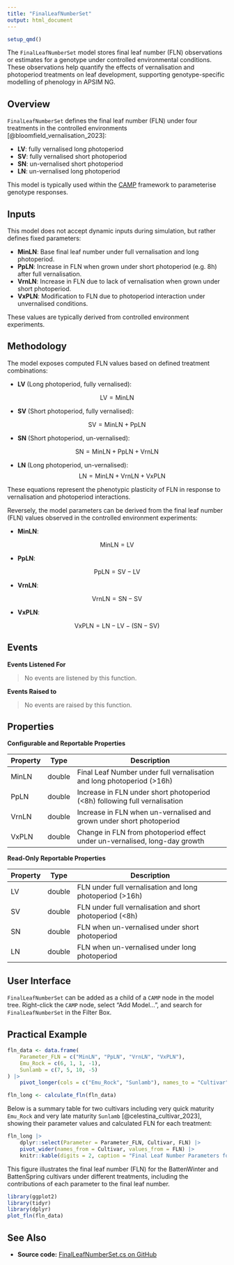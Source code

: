 ```yaml
---
title: "FinalLeafNumberSet"
output: html_document
---
```



```r
setup_qmd()
```

The `FinalLeafNumberSet` model stores final leaf number (FLN) observations or estimates for a genotype under controlled environmental conditions. These observations help quantify the effects of vernalisation and photoperiod treatments on leaf development, supporting genotype-specific modelling of phenology in APSIM NG.

## Overview

`FinalLeafNumberSet` defines the final leaf number (FLN) under four treatments in the controlled environments [@bloomfield_vernalisation_2023]:

* **LV**: fully vernalised long photoperiod
* **SV**: fully vernalised short photoperiod
* **SN**: un-vernalised short photoperiod
* **LN**: un-vernalised long photoperiod

This model is typically used within the [CAMP](CAMP.qmd)  framework to parameterise genotype responses.

## Inputs

This model does not accept dynamic inputs during simulation, but rather defines fixed parameters:

- **MinLN**: Base final leaf number under full vernalisation and long photoperiod.
- **PpLN**: Increase in FLN when grown under short photoperiod (e.g. 8h) after full vernalisation.
- **VrnLN**: Increase in FLN due to lack of vernalisation when grown under short photoperiod.
- **VxPLN**: Modification to FLN due to photoperiod interaction under unvernalised conditions.

These values are typically derived from controlled environment experiments.

## Methodology

The model exposes computed FLN values based on defined treatment combinations:

- **LV** (Long photoperiod, fully vernalised):  

$$ \text{LV} = \text{MinLN} $$

- **SV** (Short photoperiod, fully vernalised):  

$$ \text{SV} = \text{MinLN} + \text{PpLN} $$

- **SN** (Short photoperiod, un-vernalised):  

$$ \text{SN} = \text{MinLN} + \text{PpLN} + \text{VrnLN} $$

- **LN** (Long photoperiod, un-vernalised):  
$$ \text{LN} = \text{MinLN} + \text{VrnLN} + \text{VxPLN} $$

These equations represent the phenotypic plasticity of FLN in response to vernalisation and photoperiod interactions.

Reversely, the model parameters can be derived from the final leaf number (FLN) values observed in the controlled environment experiments:

- **MinLN**:  

$$ \text{MinLN} = \text{LV} $$ 

- **PpLN**:  

$$ \text{PpLN} = \text{SV} - \text{LV} $$

- **VrnLN**:  

$$ \text{VrnLN} = \text{SN} - \text{SV} $$

- **VxPLN**:

$$ \text{VxPLN} = \text{LN} - \text{LV} - \left(\text{SN} - \text{SV}\right) $$



## Events 

**Events Listened For**

> No events are listened by this function.

**Events Raised to**

> No events are raised by this function.

## Properties

**Configurable and Reportable Properties**

| Property    | Type   | Description                                                                 |
|-------------|--------|-----------------------------------------------------------------------------|
| MinLN       | double | Final Leaf Number under full vernalisation and long photoperiod (>16h)      |
| PpLN        | double | Increase in FLN under short photoperiod (<8h) following full vernalisation  |
| VrnLN       | double | Increase in FLN when un-vernalised and grown under short photoperiod        |
| VxPLN       | double | Change in FLN from photoperiod effect under un-vernalised, long-day growth  |

**Read-Only Reportable Properties**

| Property    | Type   | Description                                                                 |
|-------------|--------|-----------------------------------------------------------------------------|
| LV          | double | FLN under full vernalisation and long photoperiod (>16h)                    |
| SV          | double | FLN under full vernalisation and short photoperiod (<8h)                    |
| SN          | double | FLN when un-vernalised under short photoperiod                              |
| LN          | double | FLN when un-vernalised under long photoperiod                               |

## User Interface

`FinalLeafNumberSet` can be added as a child of a `CAMP` node in the model tree. Right-click the `CAMP` node, select "Add Model...", and search for `FinalLeafNumberSet` in the Filter Box.

## Practical Example


```r
fln_data <- data.frame(
    Parameter_FLN = c("MinLN", "PpLN", "VrnLN", "VxPLN"),
    Emu_Rock = c(6, 1, 1, -1),
    Sunlamb = c(7, 5, 10, -5)
) |> 
    pivot_longer(cols = c("Emu_Rock", "Sunlamb"), names_to = "Cultivar", values_to = "FLN")

fln_long <- calculate_fln(fln_data)
```

Below is a summary table for two cultivars including very quick maturity `Emu_Rock` and very late maturity `Sunlamb` [@celestina_cultivar_2023], showing their parameter values and calculated FLN for each treatment:

```r
fln_long |>
    dplyr::select(Parameter = Parameter_FLN, Cultivar, FLN) |>
    pivot_wider(names_from = Cultivar, values_from = FLN) |>
    knitr::kable(digits = 2, caption = "Final Leaf Number Parameters for Emu_Rock and Sunlamb Cultivars")
```


This figure illustrates the final leaf number (FLN) for the BattenWinter and BattenSpring cultivars under different treatments, including the contributions of each parameter to the final leaf number.

```r
library(ggplot2)
library(tidyr)
library(dplyr)        
plot_fln(fln_data)
```



## See Also

* **Source code:** [FinalLeafNumberSet.cs on GitHub](http://github.com/APSIMInitiative/ApsimX/blob/master/Models/PMF/Phenology/CAMP/FinalLeafNumberSet.cs)
